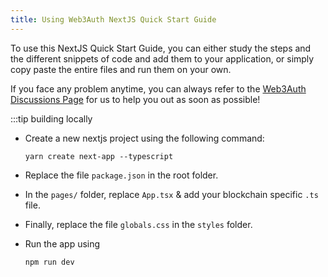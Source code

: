 ```yaml
---
title: Using Web3Auth NextJS Quick Start Guide
---
```


To use this NextJS Quick Start Guide, you can either study the steps and the different snippets of code and add them to your application, or simply
copy paste the entire files and run them on your own.

If you face any problem anytime, you can always refer to the [Web3Auth Discussions Page](https://github.com/Web3Auth/Web3Auth/discussions) for us to
help you out as soon as possible!

:::tip building locally

- Create a new nextjs project using the following command:

  ```shell
  yarn create next-app --typescript
  ```

- Replace the file `package.json` in the root folder.
- In the `pages/` folder, replace `App.tsx` & add your blockchain specific `.ts` file.
- Finally, replace the file `globals.css` in the `styles` folder.
- Run the app using

  ```bash npm2yarn
  npm run dev
  ```
